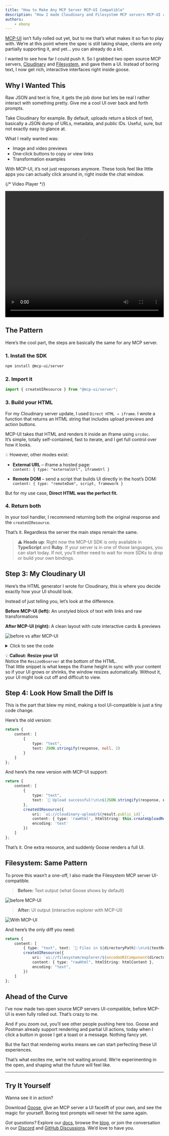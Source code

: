 ```yaml
---
title: "How to Make Any MCP Server MCP-UI Compatible"
description: "How I made Cloudinary and Filesystem MCP servers MCP-UI compatible with just a few lines of code."
authors: 
    - ebony
---
```


[MCP-UI](https://mcpui.dev/guide/introduction) isn’t fully rolled out yet, but to me that’s what makes it so fun to play with. We’re at this point where the spec is still taking shape, clients are only partially supporting it, and yet… you can already do a lot.

I wanted to see how far I could push it. So I grabbed two open source MCP servers, [Cloudinary](https://github.com/felores/cloudinary-mcp-server) and [Filesystem](https://github.com/modelcontextprotocol/servers/tree/main/src/filesystem), and gave them a UI. Instead of boring text, I now get rich, interactive interfaces right inside goose.

<!-- truncate -->

## Why I Wanted This

Raw JSON and text is fine, it gets the job done but lets be real I rather interact with something pretty. Give me a cool UI over back and forth prompts.

Take Cloudinary for example. By default, uploads return a block of text, basically a JSON dump of URLs, metadata, and public IDs. Useful, sure, but not exactly easy to glance at.

What I really wanted was:

- Image and video previews
- One‑click buttons to copy or view links
- Transformation examples

With MCP-UI, it’s not just responses anymore. These tools feel like little apps you can actually click around in, right inside the chat window.

{/* Video Player */}
<div style={{ width: '100%', maxWidth: '800px', margin: '0 auto' }}>
  <video 
    controls 
    width="100%" 
    height="400px"
    playsInline
  >
    <source src={require('@site/static/videos/cloudinary2.mp4').default} type="video/mp4" />
    Your browser does not support the video tag.
  </video>
</div>

## The Pattern

Here’s the cool part, the steps are basically the same for any MCP server.

### **1. Install the SDK**

```bash
npm install @mcp-ui/server
```

### **2. Import it**

```ts
import { createUIResource } from "@mcp-ui/server";
```

### **3. Build your HTML**

For my Cloudinary server update, I used `Direct HTML → iframe`. I wrote a function that returns an HTML string that includes upload previews and action buttons.  

MCP-UI takes that HTML and renders it inside an iframe using `srcdoc`.  
It’s simple, totally self-contained, fast to iterate, and I get full control over how it looks.  

💡 However, other modes exist:  

- **External URL** – iframe a hosted page:  
  `content: { type: "externalUrl", iframeUrl }`

- **Remote DOM** – send a script that builds UI directly in the host’s DOM:  
  `content: { type: "remoteDom", script, framework }`

But for my use case, **Direct HTML was the perfect fit.**

### **4. Return both**

In your tool handler, I recommend returning both the original response and the `createUIResource`.

That’s it. Regardless the server the main steps remain the same.

> ⚠️ **Heads up**: Right now the MCP-UI SDK is only available in **TypeScript** and **Ruby**.
> If your server is in one of those languages, you can start today.
> If not, you’ll either need to wait for more SDKs to drop or build your own bindings.

## Step 3: My Cloudinary UI

Here’s the HTML generator I wrote for Cloudinary, this is where you decide exactly how your UI should look.

Instead of just telling you, let’s look at the difference.

**Before MCP-UI (left):** An unstyled block of text with links and raw transformations

**After MCP-UI (right):** A clean layout with cute interactive cards & previews

![before vs after MCP-UI](cloudinaryBefore&After.png)

<details>
<summary>Click to see the code</summary>

```ts
private createUploadResultUI(result: UploadApiResponse): string {
    const isImage = result.resource_type === 'image';
    const isVideo = result.resource_type === 'video';

    return `
    <!DOCTYPE html>
    <html lang="en">
    <head>
    <meta charset="UTF-8">
    <meta name="viewport" content="width=device-width, initial-scale=1.0">
    <title>Cloudinary Upload Result</title>
    <style>
    body {
      font-family: 'Segoe UI', Tahoma, Geneva, Verdana, sans-serif;
      margin: 0;
      padding: 20px;
      background: linear-gradient(135deg, #667eea 0%, #764ba2 100%);
      min-height: 100vh;
    }
    .container {
      max-width: 800px;
      margin: 0 auto;
      background: white;
      border-radius: 15px;
      box-shadow: 0 20px 40px rgba(0,0,0,0.1);
      overflow: hidden;
    }
    .header {
      background: linear-gradient(135deg, #4CAF50, #45a049);
      color: white;
      padding: 30px;
      text-align: center;
    }
    .content { padding: 30px; }
    .preview-section { text-align: center; margin-bottom: 30px; }
    .preview-section img, .preview-section video {
      max-width: 100%; max-height: 300px; border-radius: 10px;
      box-shadow: 0 10px 30px rgba(0,0,0,0.2);
    }
    .actions { display: flex; gap: 15px; justify-content: center; flex-wrap: wrap; }
    .btn { padding: 12px 24px; border-radius: 25px; color: white; border: none; cursor: pointer; }
    .btn-primary { background: #007bff; }
    .btn-success { background: #28a745; }
    </style>
    </head>
    <body>
      <div class="container">
        <div class="header">
          <div style="font-size:3em">✅</div>
          <h1>Upload Successful!</h1>
        </div>
        <div class="content">
          ${isImage ? `<img src="${result.secure_url}" />` : ''}
          ${isVideo ? `<video controls><source src="${result.secure_url}" /></video>` : ''}
          <div class="actions">
            <a href="${result.secure_url}" target="_blank" class="btn btn-primary">🔗 View</a>
            <button class="btn btn-success" onclick="navigator.clipboard.writeText('${result.secure_url}')">📋 Copy URL</button>
          </div>
        </div>
      </div>
      <script>
    // highlight-start
        const resizeObserver = new ResizeObserver((entries) => {
          entries.forEach((entry) => {
            window.parent.postMessage({
              type: "ui-size-change",
              payload: { height: entry.contentRect.height },
            }, "*");
          });
        });
        resizeObserver.observe(document.documentElement);
    //highlight-end
      </script>
    </body>
    </html>
    `;
}
```

</details>

💡 **Callout: Resize your UI**  
Notice the `ResizeObserver` at the bottom of the HTML.  
That little snippet is what keeps the iframe height in sync with your content so if your UI grows or shrinks, the window resizes automatically. Without it, your UI might look cut off and difficult to view.

## Step 4: Look How Small the Diff Is

This is the part that blew my mind, making a tool UI-compatible is just a tiny code change.

Here’s the old version:

```ts
return {
    content: [
        {
            type: "text",
            text: JSON.stringify(response, null, 2)
        }
    ]
};
```

And here’s the new version with MCP-UI support:

```ts
return {
    content: [
        {
            type: "text",
            text: `🎉 Upload successful!\n\n${JSON.stringify(response, null, 2)}`
        },
        createUIResource({
            uri: `ui://cloudinary-upload/${result.public_id}`,
            content: { type: 'rawHtml', htmlString: this.createUploadResultUI(result) },
            encoding: 'text'
        })
    ]
};
```

That’s it. One extra resource, and suddenly Goose renders a full UI.

## Filesystem: Same Pattern

To prove this wasn’t a one-off, I also made the Filesystem MCP server UI-compatible.

> **Before:** Text output (what Goose shows by default)

![before MCP-UI](filesystemBefore.png)

> **After:** UI output (interactive explorer with MCP-UI)

![With MCP-UI](filesystemAfter.png)

And here’s the only diff you need:

```ts
return {
    content: [
        { type: "text", text: `📂 Files in ${directoryPath}:\n\n${textResponse}` },
        createUIResource({
            uri: `ui://filesystem/explorer/${encodeURIComponent(directoryPath)}`,
            content: { type: "rawHtml", htmlString: htmlContent },
            encoding: "text",
        })
    ]
};
```

## Ahead of the Curve

I’ve now made two open source MCP servers UI-compatible, before MCP-UI is even fully rolled out. That’s crazy to me.

And if you zoom out, you’ll see other people pushing here too. Goose and Postman already support rendering and partial UI actions, today when I click a button in goose I get a toast or a message. Nothing fancy yet.

But the fact that rendering works means we can start perfecting these UI experiences.

That’s what excites me, we’re not waiting around. We’re experimenting in the open, and shaping what the future will feel like.

---

## Try It Yourself

Wanna see it in action? 

Download [Goose](/docs/quickstart#install-goose), give an MCP server a UI facelift of your own, and see the magic for yourself. Boring text prompts will never hit the same again.

*Got questions?* Explore our [docs](/docs/category/guides), browse the [blog](/blog), or join the conversation in our [Discord](https://discord.gg/block-opensource) and [GitHub Discussions](https://github.com/block/goose/discussions). We’d love to have you.